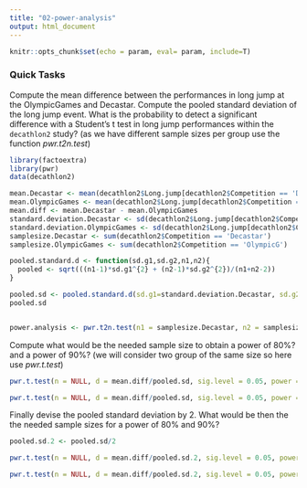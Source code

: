 ```yaml
---
title: "02-power-analysis"
output: html_document
---
```


```r
knitr::opts_chunk$set(echo = param, eval= param, include=T)
```

### Quick Tasks

Compute the mean difference between the performances in long jump at the OlympicGames and Decastar. Compute the pooled standard deviation of the long jump event. What is the probability to detect a significant difference with a Student's t test in long jump performances within the `decathlon2` study? (as we have different sample sizes per group use the function *pwr.t2n.test*)

```r

library(factoextra)
library(pwr)
data(decathlon2)

mean.Decastar <- mean(decathlon2$Long.jump[decathlon2$Competition == 'Decastar'])
mean.OlympicGames <- mean(decathlon2$Long.jump[decathlon2$Competition == 'OlympicG'])
mean.diff <- mean.Decastar - mean.OlympicGames
standard.deviation.Decastar <- sd(decathlon2$Long.jump[decathlon2$Competition == 'Decastar'])
standard.deviation.OlympicGames <- sd(decathlon2$Long.jump[decathlon2$Competition == 'OlympicG'])
samplesize.Decastar <- sum(decathlon2$Competition == 'Decastar')
samplesize.OlympicGames <- sum(decathlon2$Competition == 'OlympicG')

pooled.standard.d <- function(sd.g1,sd.g2,n1,n2){
  pooled <- sqrt(((n1-1)*sd.g1^{2} + (n2-1)*sd.g2^{2})/(n1+n2-2))
}

pooled.sd <- pooled.standard.d(sd.g1=standard.deviation.Decastar, sd.g2=standard.deviation.OlympicGames, n1=samplesize.Decastar, n2=samplesize.OlympicGames)
pooled.sd


power.analysis <- pwr.t2n.test(n1 = samplesize.Decastar, n2 = samplesize.OlympicGames, d = mean.diff/pooled.sd, sig.level = 0.05, power = NULL,alternative = c("two.sided"))

```

Compute what would be the needed sample size to obtain a power of 80%? and a power of 90%? (we will consider two group of the same size so here use *pwr.t.test*)

```r



pwr.t.test(n = NULL, d = mean.diff/pooled.sd, sig.level = 0.05, power = 0.8, alternative = c("two.sided"))

pwr.t.test(n = NULL, d = mean.diff/pooled.sd, sig.level = 0.05, power = 0.9, alternative = c("two.sided"))

```

Finally devise the pooled standard deviation by 2. What would be then the the needed sample sizes for a power of 80% and 90%?

```r
pooled.sd.2 <- pooled.sd/2

pwr.t.test(n = NULL, d = mean.diff/pooled.sd.2, sig.level = 0.05, power = 0.8, alternative = c("two.sided"))

pwr.t.test(n = NULL, d = mean.diff/pooled.sd.2, sig.level = 0.05, power = 0.9, alternative = c("two.sided"))

```

